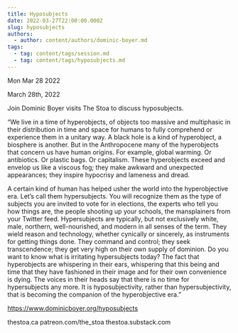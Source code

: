 ```yaml
---
title: Hyposubjects
date: 2022-03-27T22:00:00.000Z
slug: hyposubjects
authors:
  - author: content/authors/dominic-boyer.md
tags:
  - tag: content/tags/session.md
  - tag: content/tags/hyposubjects.md
---
```






Mon Mar 28 2022

March 28th, 2022

Join Dominic Boyer visits The Stoa to discuss hyposubjects.

“We live in a time of hyperobjects, of objects too massive and multiphasic in their distribution in time and space for humans to fully comprehend or experience them in a unitary way. A black hole is a kind of hyperobject, a biosphere is another. But in the Anthropocene many of the hyperobjects that concern us have human origins. For example, global warming. Or antibiotics. Or plastic bags. Or capitalism. These hyperobjects exceed and envelop us like a viscous fog; they make awkward and unexpected appearances; they inspire hypocrisy and lameness and dread.

A certain kind of human has helped usher the world into the hyperobjective era. Let’s call them hypersubjects. You will recognize them as the type of subjects you are invited to vote for in elections, the experts who tell you how things are, the people shooting up your schools, the mansplainers from your Twitter feed. Hypersubjects are typically, but not exclusively white, male, northern, well-nourished, and modern in all senses of the term. They wield reason and technology, whether cynically or sincerely, as instruments for getting things done. They command and control; they seek transcendence; they get very high on their own supply of dominion. Do you want to know what is irritating hypersubjects today? The fact that hyperobjects are whispering in their ears, whispering that this being and time that they have fashioned in their image and for their own convenience is dying. The voices in their heads say that there is no time for hypersubjects any more. It is hyposubjectivity, rather than hypersubjectivity, that is becoming the companion of the hyperobjective era.”

https://www.dominicboyer.org/hyposubjects

thestoa.ca
patreon.com/the_stoa
thestoa.substack.com


